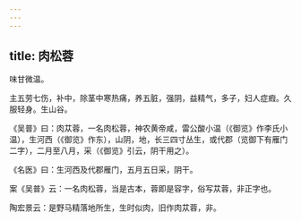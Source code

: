 ```yaml
---
---
---
```

title: 肉松蓉
---



味甘微温。

主五劳七伤，补中，除茎中寒热痛，养五脏，强阴，益精气，多子，妇人症瘕。久服轻身。生山谷。

《吴普》曰：肉苁蓉，一名肉松蓉，神农黄帝咸，雷公酸小温（《御览》作李氏小温），生河西（《御览》作东），山阴，地，长三四寸丛生，或代郡（览御下有雁门二字），二月至八月，采（《御览》引云，阴干用之）。

《名医》曰：生河西及代郡雁门，五月五日采，阴干。

案《吴普》云：一名肉松蓉，当是古本，蓉即是容字，俗写苁蓉，非正字也。

陶宏景云：是野马精落地所生，生时似肉，旧作肉苁蓉，非。